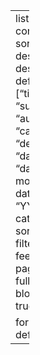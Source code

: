 ---
listing:
  contents: posts
  sort:
    - "priority desc"
    - "date desc"
  type: default
  fields: ["title", "subtitle", "author", "categories", "description", "date", "image", "date-modified"]
  date-format: "YYYY/MM/DD"
  categories: true
  sort-ui: true
  filter-ui: true
  feed: true
page-layout: full
# title-block-banner: true

format:
  html: default
---